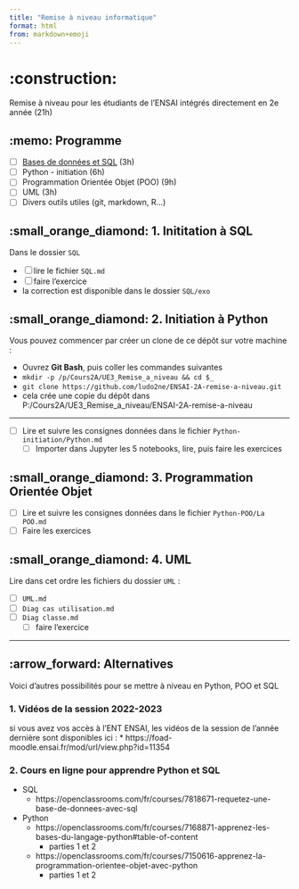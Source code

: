 ```yaml
---
title: "Remise à niveau informatique"
format: html
from: markdown+emoji
---
```



# :construction: 

Remise à niveau pour les étudiants de l'ENSAI intégrés directement en 2e année (21h)

## :memo: Programme

* [ ] [Bases de données et SQL](docs/sql/sql.qmd) (3h)
* [ ] Python - initiation (6h)
* [ ] Programmation Orientée Objet (POO) (9h)
* [ ] UML (3h)
* [ ] Divers outils utiles (git, markdown, R...)


## :small_orange_diamond: 1. Inititation à SQL

Dans le dossier `SQL`

* [ ] lire le fichier `SQL.md`
* [ ] faire l'exercice
* la correction est disponible dans le dossier `SQL/exo`

## :small_orange_diamond: 2. Initiation à Python

Vous pouvez commencer par créer un clone de ce dépôt sur votre machine :

* Ouvrez **Git Bash**, puis coller les commandes suivantes
* `mkdir -p /p/Cours2A/UE3_Remise_a_niveau && cd $_`
* `git clone https://github.com/ludo2ne/ENSAI-2A-remise-a-niveau.git`
* cela crée une copie du dépôt dans P:/Cours2A/UE3_Remise_a_niveau/ENSAI-2A-remise-a-niveau

---

* [ ] Lire et suivre les consignes données dans le fichier `Python-initiation/Python.md`
  * [ ] Importer dans Jupyter les 5 notebooks, lire, puis faire les exercices

## :small_orange_diamond: 3. Programmation Orientée Objet

* [ ] Lire et suivre les consignes données dans le fichier `Python-POO/La POO.md`
* [ ] Faire les exercices

## :small_orange_diamond: 4. UML

Lire dans cet ordre les fichiers du dossier `UML` :

* [ ] `UML.md`
* [ ] `Diag cas utilisation.md`
* [ ] `Diag classe.md`
  * [ ] faire l'exercice

---

## :arrow_forward: Alternatives 

Voici d'autres possibilités pour se mettre à niveau en Python, POO et SQL

### 1. Vidéos de la session 2022-2023

si vous avez vos accès à l'ENT ENSAI, les vidéos de la session de l'année dernière sont disponibles ici : 
* https://foad-moodle.ensai.fr/mod/url/view.php?id=11354


### 2. Cours en ligne pour apprendre Python et SQL

* SQL
    * https://openclassrooms.com/fr/courses/7818671-requetez-une-base-de-donnees-avec-sql
* Python
    * https://openclassrooms.com/fr/courses/7168871-apprenez-les-bases-du-langage-python#table-of-content
        * parties 1 et 2
    * https://openclassrooms.com/fr/courses/7150616-apprenez-la-programmation-orientee-objet-avec-python
        * parties 1 et 2